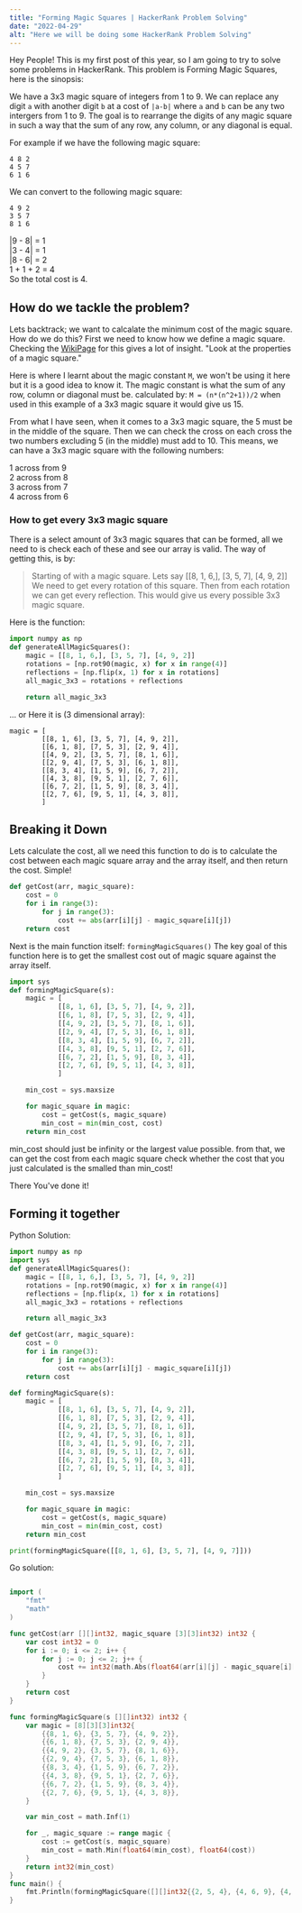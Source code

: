 ```yaml
---
title: "Forming Magic Squares | HackerRank Problem Solving" 
date: "2022-04-29"
alt: "Here we will be doing some HackerRank Problem Solving"
---
```


Hey People!
This is my first post of this year, so I am going to try to solve some 
problems in HackerRank. This problem is Forming Magic Squares, here is
the sinopsis: 

We have a 3x3 magic square of integers from 1 to 9. We can replace any digit
`a` with another digit `b` at a cost of `|a-b|` where `a` and `b` can be any
two intergers from 1 to 9. The goal is to rearrange the digits of any magic
square in such a way that the sum of any row, any column, or any diagonal is
equal. 

For example if we have the following magic square:

```
4 8 2
4 5 7
6 1 6
```

We can convert to the following magic square:

```
4 9 2
3 5 7
8 1 6
```


|9 - 8| = 1  
|3 - 4| = 1  
|8 - 6| = 2  
1 + 1 + 2 = 4  
So the total cost is 4.  


<!-- How do we Tackle the problem -->
## How do we tackle the problem?

Lets backtrack; we want to calcalate the minimum cost of the magic square.
How do we do this? First we need to know how we define a magic square. 
Checking the [WikiPage](https://en.wikipedia.org/wiki/Magic_square) for
this gives a lot of insight. "Look at the properties of a magic square."

Here is where I learnt about the magic constant `M`, we won't be using it
here but it is a good idea to know it. The magic constant is what the sum 
of any row, column or diagonal must be. calculated by: `M = (n*(n^2+1))/2`
when used in this example of a 3x3 magic square it would give us 15.

From what I have seen, when it comes to a 3x3 magic square, the 5 must be
in the middle of the square. Then we can check the cross on each cross the
two numbers excluding 5 (in the middle) must add to 10. This means, we can
have a 3x3 magic square with the following numbers:

1 across from 9  
2 across from 8  
3 across from 7  
4 across from 6  

### How to get every 3x3 magic square
There is a select amount of 3x3 magic squares that can be formed, all we need
to is check each of these and see our array is valid. The way of getting this,
is by:

> Starting of with a magic square. Lets say [[8, 1, 6,], [3, 5, 7], [4, 9, 2]]
> We need to get every rotation of this square. 
> Then from each rotation we can get every reflection. 
> This would give us every possible 3x3 magic square.

Here is the function: 
```python
import numpy as np
def generateAllMagicSquares():
    magic = [[8, 1, 6,], [3, 5, 7], [4, 9, 2]] 
    rotations = [np.rot90(magic, x) for x in range(4)]
    reflections = [np.flip(x, 1) for x in rotations]
    all_magic_3x3 = rotations + reflections

    return all_magic_3x3
```

... or Here it is (3 dimensional array): 
```
magic = [
        [[8, 1, 6], [3, 5, 7], [4, 9, 2]],
        [[6, 1, 8], [7, 5, 3], [2, 9, 4]],
        [[4, 9, 2], [3, 5, 7], [8, 1, 6]],
        [[2, 9, 4], [7, 5, 3], [6, 1, 8]], 
        [[8, 3, 4], [1, 5, 9], [6, 7, 2]],
        [[4, 3, 8], [9, 5, 1], [2, 7, 6]], 
        [[6, 7, 2], [1, 5, 9], [8, 3, 4]], 
        [[2, 7, 6], [9, 5, 1], [4, 3, 8]],
        ]
```

<!-- Breaking it Down -->
## Breaking it Down
Lets calculate the cost, all we need this function to do is to calculate the
cost between each magic square array and the array itself, and then return the 
cost. Simple!

```python
def getCost(arr, magic_square):
    cost = 0
    for i in range(3):
        for j in range(3):
            cost += abs(arr[i][j] - magic_square[i][j])
    return cost 
```

Next is the main function itself: `formingMagicSquares()`
The key goal of this function here is to get the smallest cost out of magic
square against the array itself. 

```python
import sys
def formingMagicSquare(s):
    magic = [
            [[8, 1, 6], [3, 5, 7], [4, 9, 2]],
            [[6, 1, 8], [7, 5, 3], [2, 9, 4]],
            [[4, 9, 2], [3, 5, 7], [8, 1, 6]],
            [[2, 9, 4], [7, 5, 3], [6, 1, 8]], 
            [[8, 3, 4], [1, 5, 9], [6, 7, 2]],
            [[4, 3, 8], [9, 5, 1], [2, 7, 6]], 
            [[6, 7, 2], [1, 5, 9], [8, 3, 4]], 
            [[2, 7, 6], [9, 5, 1], [4, 3, 8]],
            ]

    min_cost = sys.maxsize

    for magic_square in magic:
        cost = getCost(s, magic_square)
        min_cost = min(min_cost, cost)
    return min_cost
``` 
min_cost should just be infinity or the largest value possible. from that, we 
can get the cost from each magic square check whether the cost that you just
calculated is the smalled than min_cost! 

There You've done it!

<!-- Forming it together  -->
## Forming it together

Python Solution: 
```python 
import numpy as np
import sys
def generateAllMagicSquares():
    magic = [[8, 1, 6,], [3, 5, 7], [4, 9, 2]] 
    rotations = [np.rot90(magic, x) for x in range(4)]
    reflections = [np.flip(x, 1) for x in rotations]
    all_magic_3x3 = rotations + reflections

    return all_magic_3x3

def getCost(arr, magic_square):
    cost = 0
    for i in range(3):
        for j in range(3):
            cost += abs(arr[i][j] - magic_square[i][j])
    return cost    

def formingMagicSquare(s):
    magic = [
            [[8, 1, 6], [3, 5, 7], [4, 9, 2]],
            [[6, 1, 8], [7, 5, 3], [2, 9, 4]],
            [[4, 9, 2], [3, 5, 7], [8, 1, 6]],
            [[2, 9, 4], [7, 5, 3], [6, 1, 8]], 
            [[8, 3, 4], [1, 5, 9], [6, 7, 2]],
            [[4, 3, 8], [9, 5, 1], [2, 7, 6]], 
            [[6, 7, 2], [1, 5, 9], [8, 3, 4]], 
            [[2, 7, 6], [9, 5, 1], [4, 3, 8]],
            ]

    min_cost = sys.maxsize

    for magic_square in magic:
        cost = getCost(s, magic_square)
        min_cost = min(min_cost, cost)
    return min_cost

print(formingMagicSquare([[8, 1, 6], [3, 5, 7], [4, 9, 7]]))
```

Go solution:
```go

import (
	"fmt"
	"math"
)

func getCost(arr [][]int32, magic_square [3][3]int32) int32 {
	var cost int32 = 0
	for i := 0; i <= 2; i++ {
		for j := 0; j <= 2; j++ {
			cost += int32(math.Abs(float64(arr[i][j] - magic_square[i][j])))
		}
	}
	return cost
}

func formingMagicSquare(s [][]int32) int32 {
	var magic = [8][3][3]int32{
		{{8, 1, 6}, {3, 5, 7}, {4, 9, 2}},
		{{6, 1, 8}, {7, 5, 3}, {2, 9, 4}},
		{{4, 9, 2}, {3, 5, 7}, {8, 1, 6}},
		{{2, 9, 4}, {7, 5, 3}, {6, 1, 8}},
		{{8, 3, 4}, {1, 5, 9}, {6, 7, 2}},
		{{4, 3, 8}, {9, 5, 1}, {2, 7, 6}},
		{{6, 7, 2}, {1, 5, 9}, {8, 3, 4}},
		{{2, 7, 6}, {9, 5, 1}, {4, 3, 8}},
	}

	var min_cost = math.Inf(1)

	for _, magic_square := range magic {
		cost := getCost(s, magic_square)
		min_cost = math.Min(float64(min_cost), float64(cost))
	}
	return int32(min_cost)
}
func main() {
	fmt.Println(formingMagicSquare([][]int32{{2, 5, 4}, {4, 6, 9}, {4, 5, 2}}))
}
```